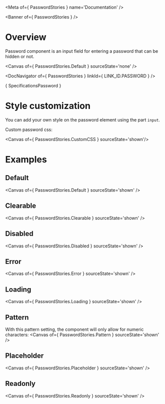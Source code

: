 
<Meta of={ PasswordStories } name='Documentation' />

<Banner of={ PasswordStories } />

# Overview

Password component is an input field for entering a password that can be hidden or not.

<Canvas of={ PasswordStories.Default } sourceState='none' />

<DocNavigator of={ PasswordStories } linkId={ LINK_ID.PASSWORD } />

<Markdown>{ SpecificationsPassword }</Markdown>

# Style customization

You can add your own style on the password element using the part `input`.

Custom password css:

<Canvas of={ PasswordStories.CustomCSS } sourceState='shown'/>

# Examples

## Default

<Canvas of={ PasswordStories.Default } sourceState='shown' />

## Clearable

<Canvas of={ PasswordStories.Clearable } sourceState='shown' />

## Disabled

<Canvas of={ PasswordStories.Disabled } sourceState='shown' />

## Error

<Canvas of={ PasswordStories.Error } sourceState='shown' />

## Loading

<Canvas of={ PasswordStories.Loading } sourceState='shown' />

## Pattern
With this pattern setting, the component will only allow for numeric characters:
<Canvas of={ PasswordStories.Pattern } sourceState='shown' />

## Placeholder

<Canvas of={ PasswordStories.Placeholder } sourceState='shown' />

## Readonly

<Canvas of={ PasswordStories.Readonly } sourceState='shown' />
